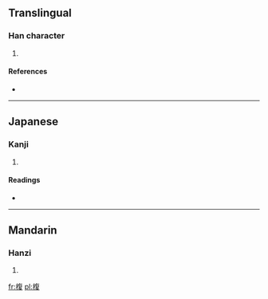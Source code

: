 ==Translingual==

===Han character===
{{Han char|rn=75|rad=木|as=09|sn=13|four=|canj=木人日水 (DOAE)}}

# {{defn|Han|sort=木09}}

====References====
* {{Han ref|kx=0537.180|dkj=15070|dj=0925.030|hdz=21251.030|uh=6931|ud=26929}}

----

==Japanese==

===Kanji===
{{ja-kanji|grade=|rs=木09}}

# {{defn|Japanese|sort=木09}}

====Readings====
* {{ja-readings|on=[[ふう]] (fū), [[ぶ]] (bu), [[ふく]] (fuku), [[ぶく]] (buku)|kun=[[いのあし]] (inoashi)}}

----

==Mandarin==

===Hanzi===
{{cmn-hanzi|pin=[[fòu]] ([[fou4]]), [[jiā]] ([[jia1]])|wg=fou<sup>4</sup>, chia<sup>1</sup>}}

# {{defn|Mandarin|sort=木09}}

[[fr:椱]]
[[pl:椱]]